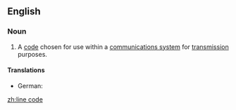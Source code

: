 ==English==
{{wikipedia}}

===Noun===
{{en-noun|head=[[line]] [[code]]}}

# A [[code]] chosen for use within a [[communications system]] for [[transmission]] purposes.

====Translations====
{{trans-top|code}}
* German: {{t|de|Leitungscode|m}}
{{trans-mid}}
{{trans-bottom}}
[[zh:line code]]